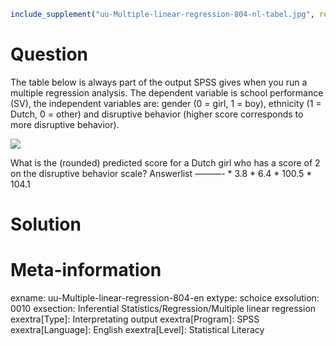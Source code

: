 ```r
include_supplement("uu-Multiple-linear-regression-804-nl-tabel.jpg", recursive = TRUE)
```

Question
========
  
The table below is always part of the output SPSS gives when you run a multiple regression analysis. The dependent variable is school performance (SV), the independent variables are: gender (0 = girl, 1 = boy), ethnicity (1 = Dutch, 0 = other) and disruptive behavior (higher score corresponds to more disruptive behavior).

![](uu-Multiple-linear-regression-804-nl-tabel.jpg)

What is the (rounded) predicted score for a Dutch girl who has a score of 2 on the disruptive behavior scale? 
Answerlist
----------
* 3.8
* 6.4
* 100.5
* 104.1


Solution
========

Meta-information
================
exname: uu-Multiple-linear-regression-804-en
extype: schoice
exsolution: 0010
exsection: Inferential Statistics/Regression/Multiple linear regression
exextra[Type]: Interpretating output
exextra[Program]: SPSS
exextra[Language]: English
exextra[Level]: Statistical Literacy
